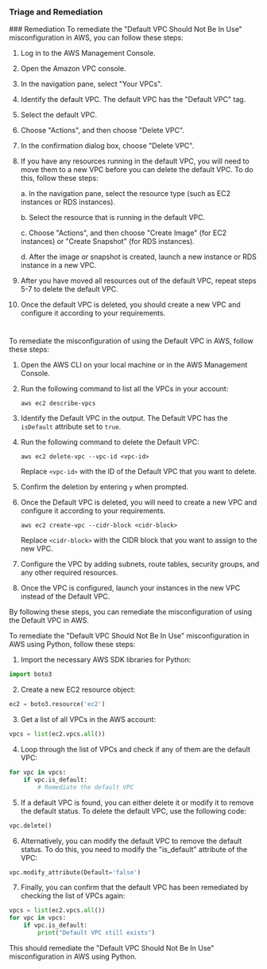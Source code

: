 
### Triage and Remediation
<Tabs>
<Tab title='Remediation'>
### Remediation

<AccordionGroup>
<Accordion title='Using Console' defaultOpen='true'>
To remediate the "Default VPC Should Not Be In Use" misconfiguration in AWS, you can follow these steps:

1. Log in to the AWS Management Console.

2. Open the Amazon VPC console.

3. In the navigation pane, select "Your VPCs".

4. Identify the default VPC. The default VPC has the "Default VPC" tag.

5. Select the default VPC.

6. Choose "Actions", and then choose "Delete VPC".

7. In the confirmation dialog box, choose "Delete VPC".

8. If you have any resources running in the default VPC, you will need to move them to a new VPC before you can delete the default VPC. To do this, follow these steps:

    a. In the navigation pane, select the resource type (such as EC2 instances or RDS instances).

    b. Select the resource that is running in the default VPC.

    c. Choose "Actions", and then choose "Create Image" (for EC2 instances) or "Create Snapshot" (for RDS instances).

    d. After the image or snapshot is created, launch a new instance or RDS instance in a new VPC.

9. After you have moved all resources out of the default VPC, repeat steps 5-7 to delete the default VPC.

10. Once the default VPC is deleted, you should create a new VPC and configure it according to your requirements.

#
</Accordion>

<Accordion title='Using CLI'>
To remediate the misconfiguration of using the Default VPC in AWS, follow these steps:

1. Open the AWS CLI on your local machine or in the AWS Management Console.

2. Run the following command to list all the VPCs in your account: 

   ```
   aws ec2 describe-vpcs
   ```

3. Identify the Default VPC in the output. The Default VPC has the `isDefault` attribute set to `true`.

4. Run the following command to delete the Default VPC:

   ```
   aws ec2 delete-vpc --vpc-id <vpc-id>
   ```

   Replace `<vpc-id>` with the ID of the Default VPC that you want to delete.

5. Confirm the deletion by entering `y` when prompted.

6. Once the Default VPC is deleted, you will need to create a new VPC and configure it according to your requirements.

   ```
   aws ec2 create-vpc --cidr-block <cidr-block>
   ```

   Replace `<cidr-block>` with the CIDR block that you want to assign to the new VPC.

7. Configure the VPC by adding subnets, route tables, security groups, and any other required resources.

8. Once the VPC is configured, launch your instances in the new VPC instead of the Default VPC.

By following these steps, you can remediate the misconfiguration of using the Default VPC in AWS.
</Accordion>

<Accordion title='Using Python'>
To remediate the "Default VPC Should Not Be In Use" misconfiguration in AWS using Python, follow these steps:

1. Import the necessary AWS SDK libraries for Python:

```python
import boto3
```

2. Create a new EC2 resource object:

```python
ec2 = boto3.resource('ec2')
```

3. Get a list of all VPCs in the AWS account:

```python
vpcs = list(ec2.vpcs.all())
```

4. Loop through the list of VPCs and check if any of them are the default VPC:

```python
for vpc in vpcs:
    if vpc.is_default:
        # Remediate the default VPC
```

5. If a default VPC is found, you can either delete it or modify it to remove the default status. To delete the default VPC, use the following code:

```python
vpc.delete()
```

6. Alternatively, you can modify the default VPC to remove the default status. To do this, you need to modify the "is_default" attribute of the VPC:

```python
vpc.modify_attribute(Default='false')
```

7. Finally, you can confirm that the default VPC has been remediated by checking the list of VPCs again:

```python
vpcs = list(ec2.vpcs.all())
for vpc in vpcs:
    if vpc.is_default:
        print("Default VPC still exists")
```

This should remediate the "Default VPC Should Not Be In Use" misconfiguration in AWS using Python.
</Accordion>

</AccordionGroup>
</Tab>
</Tabs>

